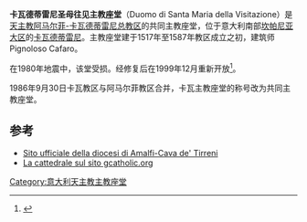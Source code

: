 '''卡瓦德蒂雷尼圣母往见主教座堂'''（Duomo di Santa Maria della Visitazione）是[[天主教阿马尔菲-卡瓦德蒂雷尼总教区|天主教阿马尔菲-卡瓦德蒂雷尼总教区]]的共同主教座堂，位于意大利南部[[坎帕尼亚大区|坎帕尼亚大区]]的[[卡瓦德蒂雷尼|卡瓦德蒂雷尼]]。主教座堂建于1517年至1587年教区成立之初，建筑师Pignoloso Cafaro。

在1980年地震中，该堂受损。经修复后在1999年12月重新开放<ref>{{Cite web |url=http://www.parrocchiasantadiutore.it/component/content/category/images/programmi/9_apr.pdf |title=Informazioni sulla cattedrale |access-date=2014-11-25 |archive-url=https://web.archive.org/web/20141129134050/http://www.parrocchiasantadiutore.it/component/content/category/images/programmi/9_apr.pdf |archive-date=2014-11-29 |dead-url=yes }}</ref>。

1986年9月30日卡瓦教区与阿马尔菲教区合并，卡瓦主教座堂的称号改为共同主教座堂。

== 参考 ==
<references/>
* [http://www.diocesiamalficava.it/ Sito ufficiale della diocesi di Amalfi-Cava de' Tirreni] {{Wayback|url=http://www.diocesiamalficava.it/ |date=20201028075359 }}
* [http://www.gcatholic.org/churches/italy/1638.htm La cattedrale sul sito gcatholic.org] {{Wayback|url=http://www.gcatholic.org/churches/italy/1638.htm |date=20200804194001 }}

{{coord|display=title}}

[[Category:意大利天主教主教座堂|Category:意大利天主教主教座堂]]
{{church-stub}}